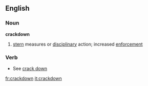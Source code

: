 ==English==

===Noun===
'''crackdown'''
#[[stern]] measures or [[disciplinary]] action; increased [[enforce]]ment

===Verb===
*See [[crack down]]

[[fr:crackdown]]
[[it:crackdown]]